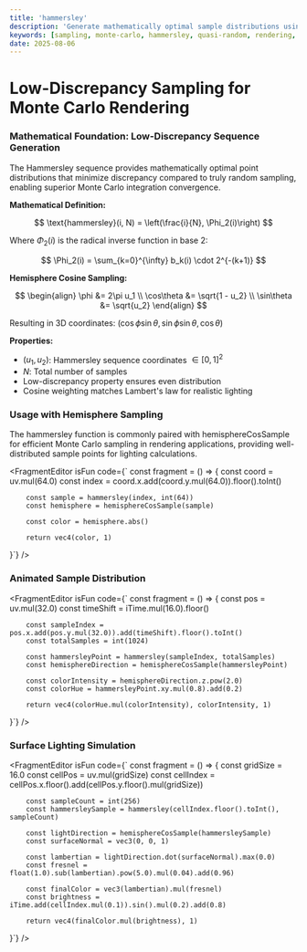 ```yaml
---
title: 'hammersley'
description: 'Generate mathematically optimal sample distributions using Hammersley sequences for advanced rendering techniques'
keywords: [sampling, monte-carlo, hammersley, quasi-random, rendering, hemisphere]
date: 2025-08-06
---
```



# Low-Discrepancy Sampling for Monte Carlo Rendering

### Mathematical Foundation: Low-Discrepancy Sequence Generation

The Hammersley sequence provides mathematically optimal point distributions that minimize discrepancy compared to truly random sampling, enabling superior Monte Carlo integration convergence.

**Mathematical Definition:**

$$
\text{hammersley}(i, N) = \left(\frac{i}{N}, \Phi_2(i)\right)
$$

Where $\Phi_2(i)$ is the radical inverse function in base 2:

$$
\Phi_2(i) = \sum_{k=0}^{\infty} b_k(i) \cdot 2^{-(k+1)}
$$

**Hemisphere Cosine Sampling:**

$$
\begin{align}
\phi &= 2\pi u_1 \\
\cos\theta &= \sqrt{1 - u_2} \\
\sin\theta &= \sqrt{u_2}
\end{align}
$$

Resulting in 3D coordinates: $(\cos\phi \sin\theta, \sin\phi \sin\theta, \cos\theta)$

**Properties:**
- $(u_1, u_2)$: Hammersley sequence coordinates $\in [0,1]^2$
- $N$: Total number of samples
- Low-discrepancy property ensures even distribution
- Cosine weighting matches Lambert's law for realistic lighting

### Usage with Hemisphere Sampling

The hammersley function is commonly paired with hemisphereCosSample for efficient Monte Carlo sampling in rendering applications, providing well-distributed sample points for lighting calculations.

<FragmentEditor
        isFun
        code={`
const fragment = () => {
        const coord = uv.mul(64.0)
        const index = coord.x.add(coord.y.mul(64.0)).floor().toInt()

        const sample = hammersley(index, int(64))
        const hemisphere = hemisphereCosSample(sample)

        const color = hemisphere.abs()

        return vec4(color, 1)

}`}
/>

### Animated Sample Distribution

<FragmentEditor
        isFun
        code={`
const fragment = () => {
        const pos = uv.mul(32.0)
        const timeShift = iTime.mul(16.0).floor()

        const sampleIndex = pos.x.add(pos.y.mul(32.0)).add(timeShift).floor().toInt()
        const totalSamples = int(1024)

        const hammersleyPoint = hammersley(sampleIndex, totalSamples)
        const hemisphereDirection = hemisphereCosSample(hammersleyPoint)

        const colorIntensity = hemisphereDirection.z.pow(2.0)
        const colorHue = hammersleyPoint.xy.mul(0.8).add(0.2)

        return vec4(colorHue.mul(colorIntensity), colorIntensity, 1)

}`}
/>

### Surface Lighting Simulation

<FragmentEditor
        isFun
        code={`
const fragment = () => {
        const gridSize = 16.0
        const cellPos = uv.mul(gridSize)
        const cellIndex = cellPos.x.floor().add(cellPos.y.floor().mul(gridSize))

        const sampleCount = int(256)
        const hammersleySample = hammersley(cellIndex.floor().toInt(), sampleCount)

        const lightDirection = hemisphereCosSample(hammersleySample)
        const surfaceNormal = vec3(0, 0, 1)

        const lambertian = lightDirection.dot(surfaceNormal).max(0.0)
        const fresnel = float(1.0).sub(lambertian).pow(5.0).mul(0.04).add(0.96)

        const finalColor = vec3(lambertian).mul(fresnel)
        const brightness = iTime.add(cellIndex.mul(0.1)).sin().mul(0.2).add(0.8)

        return vec4(finalColor.mul(brightness), 1)

}`}
/>
